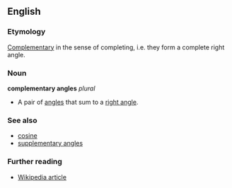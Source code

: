 ==English==
===Etymology===
[[Complementary]] in the sense of completing, i.e. they form a complete right angle.

===Noun===
'''complementary angles''' ''plural''

*{{geometry}} A pair of [[angle]]s that sum to a [[right angle]].

===See also===
*[[cosine]]<!--etymology: sine of the complementary angle-->
*[[supplementary angles]]

===Further reading===
*[[w:Complementary_angles|Wikipedia article]]